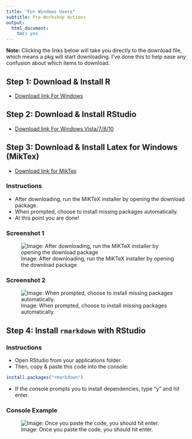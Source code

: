 ```yaml
---
title: "For Windows Users"
subtitle: Pre-Workshop Actions
output: 
  html_document: 
    toc: yes
---
```


**Note:** Clicking the links below will take you directly to the download file, which means a pkg will start downloading. I've done this to help ease any confusion about which items to download.

## Step 1: Download & Install R

  * [Download link For Windows](https://cran.rstudio.com/bin/windows/base/R-3.4.3-win.exe)
  
## Step 2: Download & Install RStudio

  * [Download link For Windows Vista/7/8/10](https://download1.rstudio.org/RStudio-1.1.423.exe)

## Step 3: Download & Install Latex for Windows (MikTex) {.tabset}

  * [Download link for MikTex](https://miktex.org/download/ctan/systems/win32/miktex/setup/windows-x64/basic-miktex-2.9.6615-x64.exe)

### Instructions

  * After downloading, run the MiKTeX installer by opening the download package. 
  * When prompted, choose to install missing packages automatically.
  * At this point you are done!

### Screenshot 1

![Image: After downloading, run the MiKTeX installer by opening the download package](images/windows1.png)

### Screenshot 2

![Image: When prompted, choose to install missing packages automatically.](images/windows2.png)

## Step 4: Install `rmarkdown` with RStudio {.tabset}

### Instructions 

* Open RStudio from your applications folder.
* Then, copy & paste this code into the console: 
```r
install.packages("rmarkdown")
```
* If the console prompts you to install dependencies, type "y" and hit enter.

### Console Example

![Image: Once you paste the code, you should hit enter.](images/console.png)